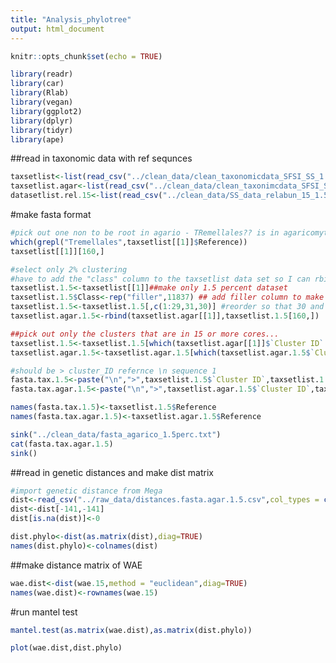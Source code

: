 ```yaml
---
title: "Analysis_phylotree"
output: html_document
---
```


```r
knitr::opts_chunk$set(echo = TRUE)
```

```r
library(readr)
library(car)
library(Rlab)
library(vegan)
library(ggplot2)
library(dplyr)
library(tidyr)
library(ape)
```

##read in taxonomic data with ref sequnces

```r
taxsetlist<-list(read_csv("../clean_data/clean_taxonomicdata_SFSI_SS_1.5perc.csv"),read_csv("../clean_data/clean_taxonomicdata_SFSI_SS_2perc.csv"),read_csv("../clean_data/clean_taxonomicdata_SFSI_SS_3perc.csv"))
taxsetlist.agar<-list(read_csv("../clean_data/clean_taxonimcdata_SFSI_SS_agar_1.5perc.csv"),read_csv("../clean_data/clean_taxonimcdata_SFSI_SS_agar_2perc.csv"),read_csv("../clean_data/clean_taxonimcdata_SFSI_SS_agar_3perc.csv"))
datasetlist.rel.15<-list(read_csv("../clean_data/SS_data_relabun_15_1.5perc.csv"),read_csv("../clean_data/SS_data_relabun_15_2perc.csv"),read_csv("../clean_data/SS_data_relabun_15_3perc.csv"))
```

#make fasta format

```r
#pick out one non to be root in agario - TRemellales?? is in agaricomytina... 
which(grepl("Tremellales",taxsetlist[[1]]$Reference))
taxsetlist[[1]][160,]

#select only 2% clustering
#have to add the "class" column to the taxsetlist data set so I can rbind
taxsetlist.1.5<-taxsetlist[[1]]##make only 1.5 percent dataset
taxsetlist.1.5$Class<-rep("filler",11837) ## add filler column to make the agar df
taxsetlist.1.5<-taxsetlist.1.5[,c(1:29,31,30)] #reorder so that 30 and 31 swtich orders
taxsetlist.agar.1.5<-rbind(taxsetlist.agar[[1]],taxsetlist.1.5[160,])

##pick out only the clusters that are in 15 or more cores... 
taxsetlist.1.5<-taxsetlist.1.5[which(taxsetlist.agar[[1]]$`Cluster ID` %in% colnames(datasetlist.rel.15[[1]])),]
taxsetlist.agar.1.5<-taxsetlist.agar.1.5[which(taxsetlist.agar.1.5$`Cluster ID` %in% colnames(datasetlist.rel.15[[1]])),]

#should be > cluster_ID refernce \n sequence 1
fasta.tax.1.5<-paste("\n",">",taxsetlist.1.5$`Cluster ID`,taxsetlist.1.5$Reference,"\n",taxsetlist.1.5$Sequence1,sep = "")
fasta.tax.agar.1.5<-paste("\n",">",taxsetlist.agar.1.5$`Cluster ID`,taxsetlist.agar.1.5$Reference,"\n",taxsetlist.agar.1.5$Sequence1,sep = "")

names(fasta.tax.1.5)<-taxsetlist.1.5$Reference
names(fasta.tax.agar.1.5)<-taxsetlist.agar.1.5$Reference

sink("../clean_data/fasta_agarico_1.5perc.txt")
cat(fasta.tax.agar.1.5)
sink()

```


##read in genetic distances and make dist matrix
```r
#import genetic distance from Mega
dist<-read_csv("../raw_data/distances.fasta.agar.1.5.csv",col_types = cols(...1 = col_skip()))
dist<-dist[-141,-141]
dist[is.na(dist)]<-0

dist.phylo<-dist(as.matrix(dist),diag=TRUE)
names(dist.phylo)<-colnames(dist)
```

##make distance matrix of WAE
```r
wae.dist<-dist(wae.15,method = "euclidean",diag=TRUE)
names(wae.dist)<-rownames(wae.15)
```

#run mantel test
```r
mantel.test(as.matrix(wae.dist),as.matrix(dist.phylo))

plot(wae.dist,dist.phylo)
```
